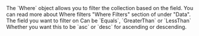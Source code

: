 <ParamField body="where" type="object">
  The `Where` object allows you to filter the collection
  based on the field. You can read more about Where filters 
  "Where Filters" section of under "Data".
  <Expandable title="WhereObject">
    <ParamField body="field" type="SortObject" name="sortObject">
      The field you want to filter on
    </ParamField>
    <ParamField body="operator" type="string" name="value">
      Can be `Equals`, `GreaterThan` or `LessThan`
    </ParamField>
    <ParamField body="value" type="string" name="value">
      Whether you want this to be `asc` or `desc` for ascending or descending.
    </ParamField>
  </Expandable>
</ParamField>
